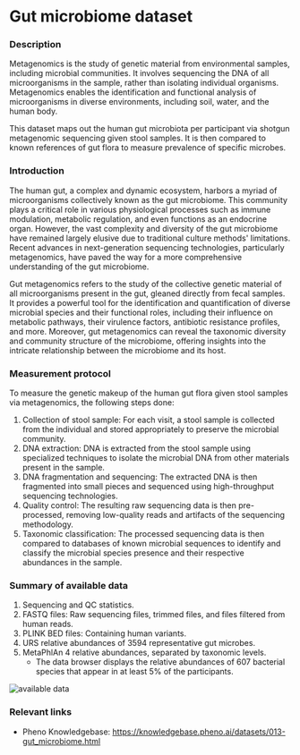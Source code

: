 # Gut microbiome dataset

### Description
Metagenomics is the study of genetic material from environmental samples, including microbial communities. It involves sequencing the DNA of all microorganisms in the sample, rather than isolating individual organisms. Metagenomics enables the identification and functional analysis of microorganisms in diverse environments, including soil, water, and the human body.

This dataset maps out the human gut microbiota per participant via shotgun metagenomic sequencing given stool samples. It is then compared to known references of gut flora to measure prevalence of specific microbes.

### Introduction
The human gut, a complex and dynamic ecosystem, harbors a myriad of microorganisms collectively known as the gut microbiome. This community plays a critical role in various physiological processes such as immune modulation, metabolic regulation, and even functions as an endocrine organ. However, the vast complexity and diversity of the gut microbiome have remained largely elusive due to traditional culture methods' limitations. Recent advances in next-generation sequencing technologies, particularly metagenomics, have paved the way for a more comprehensive understanding of the gut microbiome.

Gut metagenomics refers to the study of the collective genetic material of all microorganisms present in the gut, gleaned directly from fecal samples. It provides a powerful tool for the identification and quantification of diverse microbial species and their functional roles, including their influence on metabolic pathways, their virulence factors, antibiotic resistance profiles, and more. Moreover, gut metagenomics can reveal the taxonomic diversity and community structure of the microbiome, offering insights into the intricate relationship between the microbiome and its host.

### Measurement protocol
To measure the genetic makeup of the human gut flora given stool samples via metagenomics, the following steps done:

1. Collection of stool sample: For each visit, a stool sample is collected from the individual and stored appropriately to preserve the microbial community.
2. DNA extraction: DNA is extracted from the stool sample using specialized techniques to isolate the microbial DNA from other materials present in the sample.
3. DNA fragmentation and sequencing: The extracted DNA is then fragmented into small pieces and sequenced using high-throughput sequencing technologies.
4. Quality control: The resulting raw sequencing data is then pre-processed, removing low-quality reads and artifacts of the sequencing methodology.
5. Taxonomic classification: The processed sequencing data is then compared to databases of known microbial sequences to identify and classify the microbial species presence and their respective abundances in the sample.

### Summary of available data
1. Sequencing and QC statistics.
2. FASTQ files: Raw sequencing files, trimmed files, and files filtered from human reads.
3. PLINK BED files: Containing human variants.
4. URS relative abundances of 3594 representative gut microbes.
5. MetaPhlAn 4 relative abundances, separated by taxonomic levels.
    - The data browser displays the relative abundances of 607 bacterial species that appear in at least 5% of the participants.

![available data](/md/folders/13/gutmb_data.png)

### Relevant links
* Pheno Knowledgebase: https://knowledgebase.pheno.ai/datasets/013-gut_microbiome.html

